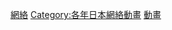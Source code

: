 {{cat year nav 
| year = 2011
| cat = 日本網路動畫
| sortkey = 日本網路動畫
| article = 日本網路動畫
| in =  
}}

[[Category:2011年日本動畫作品|網絡]]
[[Category:各年日本網絡動畫|Category:各年日本網絡動畫]]
[[Category:2011年日本網絡節目|動畫]]